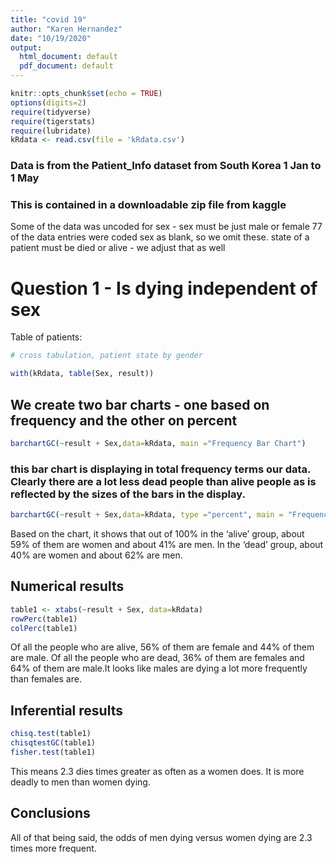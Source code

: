 ```yaml
---
title: "covid 19"
author: "Karen Hernandez"
date: "10/19/2020"
output:
  html_document: default
  pdf_document: default
---
```


```r
knitr::opts_chunk$set(echo = TRUE)
options(digits=2)
require(tidyverse)
require(tigerstats)
require(lubridate)
kRdata <- read.csv(file = 'kRdata.csv')
```
### Data is from the Patient_Info dataset from South Korea 1 Jan to 1 May 
### This is contained in a downloadable zip file from kaggle

Some of the data was uncoded for sex - sex must be just male or female
77 of the data entries were coded sex  as blank, so we omit these.
state of a patient must be died or alive - we adjust that as well   
  
# Question 1 - Is dying independent of sex




Table of patients:
```r

# cross tabulation, patient state by gender

with(kRdata, table(Sex, result))

```

## We create two bar charts - one based on frequency and the other on percent

```r
barchartGC(~result + Sex,data=kRdata, main ="Frequency Bar Chart")
```

  
### this bar chart is displaying in total frequency terms our data.  Clearly there are a lot less dead people than alive people as is reflected by the sizes of the bars in the display.  

```r
barchartGC(~result + Sex,data=kRdata, type ="percent", main = "Frequency Bar Chart")
```

Based on the chart, it shows that out of 100% in the 'alive' group, about 59% of them are women and about 41% are men. In the 'dead' group, about 40% are women and about 62% are men.
  
## Numerical results

```r
table1 <- xtabs(~result + Sex, data=kRdata)
rowPerc(table1)
colPerc(table1)
```

Of all the people who are alive, 56% of them are female and 44% of them are male. Of all the people who are dead, 36% of them are females and 64% of them are male.It looks like males are dying a lot more frequently than females are.

## Inferential results 

```r
chisq.test(table1)
chisqtestGC(table1)
fisher.test(table1)
```

This means 2.3 dies times greater as often as a women does. It is more deadly to men than women dying. 


## Conclusions

All of that being said, the odds of men dying versus women dying are 2.3 times more frequent. 
